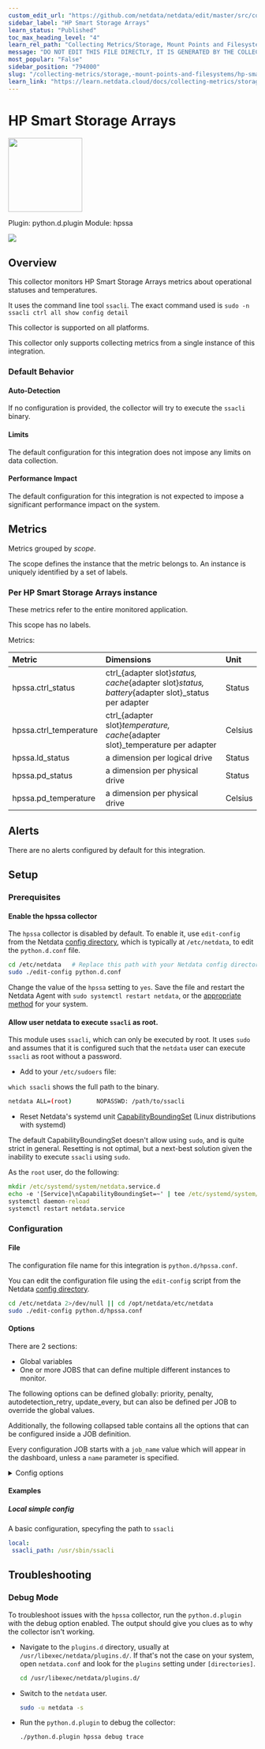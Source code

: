 ```yaml
---
custom_edit_url: "https://github.com/netdata/netdata/edit/master/src/collectors/python.d.plugin/hpssa/metadata.yaml"
sidebar_label: "HP Smart Storage Arrays"
learn_status: "Published"
toc_max_heading_level: "4"
learn_rel_path: "Collecting Metrics/Storage, Mount Points and Filesystems"
message: "DO NOT EDIT THIS FILE DIRECTLY, IT IS GENERATED BY THE COLLECTOR'S metadata.yaml FILE"
most_popular: "False"
sidebar_position: "794000"
slug: "/collecting-metrics/storage,-mount-points-and-filesystems/hp-smart-storage-arrays"
learn_link: "https://learn.netdata.cloud/docs/collecting-metrics/storage,-mount-points-and-filesystems/hp-smart-storage-arrays"
---
```



# HP Smart Storage Arrays


<img src="https://netdata.cloud/img/hp.svg" width="150"/>


Plugin: python.d.plugin
Module: hpssa

<img src="https://img.shields.io/badge/maintained%20by-Netdata-%2300ab44" />

## Overview

This collector monitors HP Smart Storage Arrays metrics about operational statuses and temperatures.

It uses the command line tool `ssacli`. The exact command used is `sudo -n ssacli ctrl all show config detail`

This collector is supported on all platforms.

This collector only supports collecting metrics from a single instance of this integration.


### Default Behavior

#### Auto-Detection

If no configuration is provided, the collector will try to execute the `ssacli` binary.

#### Limits

The default configuration for this integration does not impose any limits on data collection.

#### Performance Impact

The default configuration for this integration is not expected to impose a significant performance impact on the system.


## Metrics

Metrics grouped by *scope*.

The scope defines the instance that the metric belongs to. An instance is uniquely identified by a set of labels.



### Per HP Smart Storage Arrays instance

These metrics refer to the entire monitored application.

This scope has no labels.

Metrics:

| Metric | Dimensions | Unit |
|:------|:----------|:----|
| hpssa.ctrl_status | ctrl_{adapter slot}_status, cache_{adapter slot}_status, battery_{adapter slot}_status per adapter | Status |
| hpssa.ctrl_temperature | ctrl_{adapter slot}_temperature, cache_{adapter slot}_temperature per adapter | Celsius |
| hpssa.ld_status | a dimension per logical drive | Status |
| hpssa.pd_status | a dimension per physical drive | Status |
| hpssa.pd_temperature | a dimension per physical drive | Celsius |



## Alerts

There are no alerts configured by default for this integration.


## Setup

### Prerequisites

#### Enable the hpssa collector

The `hpssa` collector is disabled by default. To enable it, use `edit-config` from the Netdata [config directory](/docs/netdata-agent/configuration), which is typically at `/etc/netdata`, to edit the `python.d.conf` file.

```bash
cd /etc/netdata   # Replace this path with your Netdata config directory, if different
sudo ./edit-config python.d.conf
```

Change the value of the `hpssa` setting to `yes`. Save the file and restart the Netdata Agent with `sudo systemctl restart netdata`, or the [appropriate method](/docs/netdata-agent/installation#maintaining-a-netdata-agent-installation) for your system.


#### Allow user netdata to execute `ssacli` as root.

This module uses `ssacli`, which can only be executed by root. It uses `sudo` and assumes that it is configured such that the `netdata` user can execute `ssacli` as root without a password.

- Add to your `/etc/sudoers` file:

`which ssacli` shows the full path to the binary.

```bash
netdata ALL=(root)       NOPASSWD: /path/to/ssacli
```

- Reset Netdata's systemd
  unit [CapabilityBoundingSet](https://www.freedesktop.org/software/systemd/man/systemd.exec.html#Capabilities) (Linux
  distributions with systemd)

The default CapabilityBoundingSet doesn't allow using `sudo`, and is quite strict in general. Resetting is not optimal, but a next-best solution given the inability to execute `ssacli` using `sudo`.

As the `root` user, do the following:

```cmd
mkdir /etc/systemd/system/netdata.service.d
echo -e '[Service]\nCapabilityBoundingSet=~' | tee /etc/systemd/system/netdata.service.d/unset-capability-bounding-set.conf
systemctl daemon-reload
systemctl restart netdata.service
```



### Configuration

#### File

The configuration file name for this integration is `python.d/hpssa.conf`.


You can edit the configuration file using the `edit-config` script from the
Netdata [config directory](/docs/netdata-agent/configuration#the-netdata-config-directory).

```bash
cd /etc/netdata 2>/dev/null || cd /opt/netdata/etc/netdata
sudo ./edit-config python.d/hpssa.conf
```
#### Options

There are 2 sections:

* Global variables
* One or more JOBS that can define multiple different instances to monitor.

The following options can be defined globally: priority, penalty, autodetection_retry, update_every, but can also be defined per JOB to override the global values.

Additionally, the following collapsed table contains all the options that can be configured inside a JOB definition.

Every configuration JOB starts with a `job_name` value which will appear in the dashboard, unless a `name` parameter is specified.


<details><summary>Config options</summary>

| Name | Description | Default | Required |
|:----|:-----------|:-------|:--------:|
| update_every | Sets the default data collection frequency. | 5 | no |
| priority | Controls the order of charts at the netdata dashboard. | 60000 | no |
| autodetection_retry | Sets the job re-check interval in seconds. | 0 | no |
| penalty | Indicates whether to apply penalty to update_every in case of failures. | yes | no |
| name | Job name. This value will overwrite the `job_name` value. JOBS with the same name are mutually exclusive. Only one of them will be allowed running at any time. This allows autodetection to try several alternatives and pick the one that works. |  | no |
| ssacli_path | Path to the `ssacli` command line utility. Configure this if `ssacli` is not in the $PATH |  | no |
| use_sudo | Whether or not to use `sudo` to execute `ssacli` | True | no |

</details>

#### Examples

##### Local simple config

A basic configuration, specyfing the path to `ssacli`

```yaml
local:
 ssacli_path: /usr/sbin/ssacli

```


## Troubleshooting

### Debug Mode

To troubleshoot issues with the `hpssa` collector, run the `python.d.plugin` with the debug option enabled. The output
should give you clues as to why the collector isn't working.

- Navigate to the `plugins.d` directory, usually at `/usr/libexec/netdata/plugins.d/`. If that's not the case on
  your system, open `netdata.conf` and look for the `plugins` setting under `[directories]`.

  ```bash
  cd /usr/libexec/netdata/plugins.d/
  ```

- Switch to the `netdata` user.

  ```bash
  sudo -u netdata -s
  ```

- Run the `python.d.plugin` to debug the collector:

  ```bash
  ./python.d.plugin hpssa debug trace
  ```


